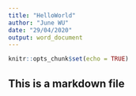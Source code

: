 ```yaml
---
title: "HelloWorld"
author: "June WU"
date: "29/04/2020"
output: word_document
---
```


```r
knitr::opts_chunk$set(echo = TRUE)
```

## This is a markdown file
